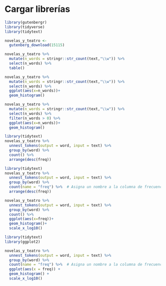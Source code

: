 # Cargar librerías
```r
library(gutenbergr)
library(tidyverse)
library(tidytext)
```

```r
novelas_y_teatro <- 
  gutenberg_download(15115)
```
```r
novelas_y_teatro %>% 
  mutate(n_words = stringr::str_count(text,"\\w")) %>% 
  select(n_words) %>% 
  table()
```
```r
novelas_y_teatro %>% 
  mutate(n_words = stringr::str_count(text,"\\w")) %>% 
  select(n_words) %>% 
  ggplot(aes(x=n_words))+
  geom_histogram()
```
```r
novelas_y_teatro %>% 
  mutate(n_words = stringr::str_count(text,"\\w")) %>% 
  select(n_words) %>% 
  filter(n_words > 0) %>% 
  ggplot(aes(x=n_words))+
  geom_histogram()
```
```r
library(tidytext)
novelas_y_teatro %>%
  unnest_tokens(output = word, input = text) %>% 
  group_by(word) %>% 
  count() %>% 
  arrange(desc(freq))
```
```r
library(tidytext)
novelas_y_teatro %>%
  unnest_tokens(output = word, input = text) %>% 
  group_by(word) %>% 
  count(name = "freq") %>%  # Asigna un nombre a la columna de frecuencias
  arrange(desc(freq))
```

```r
novelas_y_teatro %>%
  unnest_tokens(output = word, input = text) %>% 
  group_by(word) %>% 
  count() %>% 
  ggplot(aes(x=freq))+
  geom_histogram()+
  scale_x_log10()
```
```r
library(tidytext)
library(ggplot2)

novelas_y_teatro %>%
  unnest_tokens(output = word, input = text) %>% 
  group_by(word) %>% 
  count(name = "freq") %>%  # Asigna un nombre a la columna de frecuencias
  ggplot(aes(x = freq)) +
  geom_histogram() +
  scale_x_log10()
```

